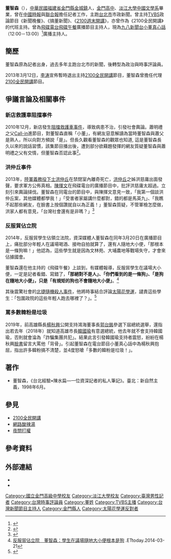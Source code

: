 {{Infobox_officeholder
| name = 董智森<br>Dong Zhi-sen
| nickname = 
| image name = 
| width = 
| now =  主持人
| period = 
| Sex = 男
| spouse = 
| nationality ={{ROC}}  
| date of birth ={{birth_date_and _age|1960|6|24}}
| place of birth = {{ROC}}[[福建省_(中華民國)|福建省]][[金門縣|金門縣]]
| 語言 = [[中華民國|中華民國]]、[[閩南語|閩南語]]
| educate = 
* [[金門高中|金門高中]]
* [[淡江大學|淡江大學]][[中國文學系|中國文學系]]畢業
| past = 
* [[中國時報|中國時報]]與[[聯合報|聯合報]]擔任記者工作，主跑[[台北市|台北市]]市政新聞
*[[TVBS_無線衛星電視台|TVBS]]政論節目《新聞晚餐》、《搞董新聞》、《[[2100全民開講|2100週末開講]]》主持人
* 《2100全民開講》的代班主持
*[[飛碟電台|飛碟電台]][[飛碟午餐|飛碟午餐]]廣播節目主持人
*[[台灣全民廣播電台|九八新聞台]][[小董真心話|小董真心話]]（12:00－13:00）廣播主持人
*[[中廣新聞網|中廣新聞網]][[中廣論壇|中廣論壇]]廣播節目主持人
}}


'''董智森'''（{{bd|1960年|6月24日|catIdx=D董}}），[[中華民國|中華民國]][[福建省_(中華民國)|福建省]][[金門縣|金門縣]][[金城鎮_(金門縣)|金城鎮]]人，[[金門高中|金門高中]]、[[淡江大學|淡江大學]][[中國文學系|中國文學系]]畢業，曾在[[中國時報|中國時報]]與[[聯合報|聯合報]]擔任記者工作，主跑[[台北市|台北市]]市政新聞。曾主持[[TVBS_無線衛星電視台|TVBS]]政論節目《新聞晚餐》、《搞董新聞》、《[[2100全民開講|2100週末開講]]》，亦曾作為《2100全民開講》的代班主持。曾為[[飛碟電台|飛碟電台]][[飛碟午餐|飛碟午餐]]廣播節目主持人，現為[[台灣全民廣播電台|九八新聞台]][[小董真心話|小董真心話]]（12:00－13:00）<ref>{{youtube|playlist=PL0VpXJuJSa7eBye4IYggza8xlLj0Vwmji|小董真心話 / 董智森}}</ref>廣播主持人。

== 簡歷 ==
董智森原為記者出身，過去多年主跑台北市的新聞，後轉型為政治與時事評論員。

2013年3月12日，[[李濤_(臺灣)|李涛]]宣佈暫時退出主持[[2100全民開講|2100全民開講]]節目，董智森曾擔任代理[[2100全民開講|2100全民開講]]節目。

== 爭議言論及相關事件 ==
===新店救護車阻擋事件===
{{main|新店救護車阻擋事件}}
2010年12月，新店發生[[新店救護車阻擋事件|阻擋救護車事件]]，導致病患不治，引發社會輿論。蕭明禮之父[[Call-in|Call-in]]進節目，對董智森直稱「小董」，有網友惡意解讀為當時董智森與蕭父是熟人，所以向對方頻說「是」。但長久觀看董智森的觀眾也知道, 這是董智森長久以來的說話習慣，該集節目播出後，遭到部分欲藉題發揮的網友質疑董智森與蕭明禮之父有交情，但董智森否認此事<ref>{{Cite web |url=https://www.nownews.com/news/20101227/586442 |author=陳羿凡 |3= |title=蕭父與董智森有媒體私交？　「小董」：被嚇到 |publisher=NOWnews |date=2010-12-27 |accessdate=2013-07-30 |archive-date=2018-06-16 |archive-url=https://web.archive.org/web/20180616030132/https://www.nownews.com/news/20101227/586442 |dead-url=no }}</ref>。

===洪仲丘事件===
{{see also|洪仲丘事件}}
2013年，[[中華民國陸軍|陸軍]][[義務役|義務役]][[下士|下士]][[洪仲丘|洪仲丘]]在禁閉室內離奇死亡，[[洪仲丘|洪仲丘]]之姊洪慈庸出面發聲，要求軍方公佈真相。[[陳揮文|陳揮文]]在飛碟電台的廣播節目中，批評洪慈庸太超過。立刻引來輿論撻伐。董智森在同電台的節目中，與陳揮文意見一致，「我第一個談洪仲丘案，其他媒體都學我！」「受害者家屬講什麼都對，錯的都是馬英九」、「我瞧不起那些網友，在臉書上按個讚就自以為正義！」董智森質疑，不管軍檢怎麼做，洪家人都有意見，「台灣社會還有是非嗎？」<ref>{{cite web | url=http://www.ettoday.net/news/20130730/248455.htm#ixzz2fu2I2YKY | title=罵洪慈庸消費死者　董智森：我才是第一個談洪仲丘的！ | publisher=ETtoday | date=2013-07-30 | accessdate=2014-03-21 | archive-date=2020-04-30 | archive-url=https://web.archive.org/web/20200430042358/https://www.ettoday.net/news/20130730/248455.htm#ixzz2fu2I2YKY | dead-url=no }}</ref>

=== 反服貿佔立院 ===
2014年，反服貿學生佔領立法院，資深媒體人董智森在同年3月20日在廣播節目上，痛批部分年輕人在議場喝酒、接吻自拍就算了，還有人隨地大小便，「那根本是一條狗嘛！」他認為，這些學生就是因為文林苑、大埔農地等戰場失守，才會來佔據國會。

董智森還在他主持的《飛碟午餐》上談到，有媒體報導，反服貿學生在議場大小便，一定是記者看錯、寫錯了，'''「那絕對不是人」、「你們看到的是一條狗」、「是狗在隨地大小便」，只是「有規矩的狗也不會隨地大小便」'''。<ref>[http://www.ettoday.net/news/20140321/337406.htm#ixzz2waKGcuEF 反服貿佔立院　董智森：學生在議場隨地大小便根本是狗] {{Wayback|url=http://www.ettoday.net/news/20140321/337406.htm#ixzz2waKGcuEF |date=20200430042428 }}.ETtoday.2014-03-21</ref>

其後震驚社會的[[鄭捷隨機殺人事件|北捷隨機殺人事件]]，他將時事結合評論[[太陽花學運|太陽花學運]]，譴責這些學生：「包圍政院的這些年輕人跑去哪裡了？」。<ref>{{cite web| url=http://m.match.net.tw/mi/news/2399365| title=【捷運殺人】董智森：包圍政院的年輕人去哪了| publisher=match 生活網| date=2014-05-23| accessdate=2014-05-24| deadurl=yes| archiveurl=https://web.archive.org/web/20140523230612/http://m.match.net.tw/mi/news/2399365| archivedate=2014-05-23}}</ref>

=== 罵多數韓粉是垃圾 ===
2019年，前高雄縣長[[楊秋興|楊秋興]]公開支持鴻海董事長[[郭台銘|郭台銘]]參選下屆總統選舉，還指出若去年（2018年）就知道高雄市長[[韓國瑜|韓國瑜]]有意選總統，他去年就不會支持韓國瑜，否則就會淪為「詐騙集團共犯」。結果此言引發韓國瑜支持者震怒，紛紛在楊秋興[[Facebook|臉書]]留言大罵他「背骨」。引起董智森在電台節目小董真心話中為楊秋興抱屈，指出許多韓粉搞不清楚，並4度怒嗆「多數的韓粉是垃圾！」。

== 著作 ==
* 董智森，《台北經驗•陳水扁—一位資深記者的私人筆記》。臺北：新自然主義，1998年6月。
== 參見 ==
*[[2100全民開講|2100全民開講]]
*[[網路酸辣湯|網路酸辣湯]]
*[[夜問打權|夜問打權]]

== 參考資料 ==
{{reflist|2}}

==外部連結==
*{{youtube|playlist=PLt2zGTMwV2dIHHs2TjE6meW6ZavU0e-v_|新聞頭殼秀 / 董智森 × 蘭萱 }}
*{{youtube|playlist=PLt2zGTMwV2dL85qpFPoRIVY4BdAZbneY-|小董真心話 / 董智森 }}

{{DEFAULTSORT:Dong Zhi-sen}}
[[Category:國立金門高級中學校友|Category:國立金門高級中學校友]]
[[Category:淡江大學校友|Category:淡江大學校友]]
[[Category:臺灣男性記者|Category:臺灣男性記者]]
[[Category:台灣時事評論員|Category:台灣時事評論員]]
[[Category:董姓|Category:董姓]]
[[Category:TVBS主播|Category:TVBS主播]]
[[Category:台灣新聞節目主持人|Category:台灣新聞節目主持人]]
[[Category:金門縣人|Category:金門縣人]]
[[Category:太陽花學運反對者|Category:太陽花學運反對者]]
